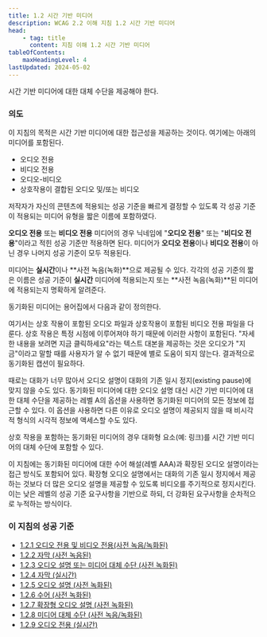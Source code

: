 ```yaml
---
title: 1.2 시간 기반 미디어
description: WCAG 2.2 이해 지침 1.2 시간 기반 미디어
head:
    - tag: title
      content: 지침 이해 1.2 시간 기반 미디어
tableOfContents:
    maxHeadingLevel: 4
lastUpdated: 2024-05-02
---
```



<Card title="지침">
시간 기반 미디어에 대한 대체 수단을 제공해야 한다.
</Card>

### 의도

이 지침의 목적은 시간 기반 미디어에 대한 접근성을 제공하는 것이다. 여기에는 아래의 미디어를 포함된다.

*   오디오 전용
*   비디오 전용
*   오디오-비디오
*   상호작용이 결합된 오디오 및/또는 비디오

저작자가 자신의 콘텐츠에 적용되는 성공 기준을 빠르게 결정할 수 있도록 각 성공 기준이 적용되는 미디어 유형을 짧은 이름에 포함하였다.

**오디오 전용** 또는 **비디오 전용** 미디어의 경우 닉네임에 "**오디오 전용**" 또는 "**비디오 전용**"이라고 적힌 성공 기준만 적용하면 된다. 미디어가 **오디오 전용**이나 **비디오 전용**이 아닌 경우 나머지 성공 기준이 모두 적용된다.

미디어는 **실시간**이나 **사전 녹음(녹화)**으로 제공될 수 있다. 각각의 성공 기준의 짧은 이름은 성공 기준이 **실시간** 미디어에 적용되는지 또는 **사전 녹음(녹화)**된 미디어에 적용되는지 명확하게 알려준다.

동기화된 미디어는 용어집에서 다음과 같이 정의한다.

여기서는 상호 작용이 포함된 오디오 파일과 상호작용이 포함된 비디오 전용 파일을 다룬다. 상호 작용은 특정 시점에 이루어져야 하기 때문에 이러한 사항이 포함된다. "자세한 내용을 보려면 지금 클릭하세요"라는 텍스트 대본을 제공하는 것은 오디오가 "지금"이라고 말할 때를 사용자가 알 수 없기 때문에 별로 도움이 되지 않는다. 결과적으로 동기화된 캡션이 필요하다.

때로는 대화가 너무 많아서 오디오 설명이 대화의 기존 일시 정지(existing pause)에 맞지 않을 수도 있다. 동기화된 미디어에 대한 오디오 설명 대신 시간 기반 미디어에 대한 대체 수단을 제공하는 레벨 A의 옵션을 사용하면 동기화된 미디어의 모든 정보에 접근할 수 있다. 이 옵션을 사용하면 다른 이유로 오디오 설명이 제공되지 않을 때 비시각적 형식의 시각적 정보에 액세스할 수도 있다.

상호 작용을 포함하는 동기화된 미디어의 경우 대화형 요소(예: 링크)를 시간 기반 미디어의 대체 수단에 포함할 수 있다.

이 지침에는 동기화된 미디어에 대한 수어 해설(레벨 AAA)과 확장된 오디오 설명이라는 접근 방식도 포함되어 있다. 확장형 오디오 설명에서는 대화의 기존 일시 정지에서 제공하는 것보다 더 많은 오디오 설명을 제공할 수 있도록 비디오를 주기적으로 정지시킨다. 이는 낮은 레벨의 성공 기준 요구사항을 기반으로 하되, 더 강화된 요구사항을 순차적으로 누적하는 방식이다.

### 이 지침의 성공 기준

*   [1.2.1 오디오 전용 및 비디오 전용(사전 녹음/녹화된)](../audio-only-and-video-only-prerecorded)
*   [1.2.2 자막 (사전 녹음된)](../captions-prerecorded)
*   [1.2.3 오디오 설명 또는 미디어 대체 수단 (사전 녹화된)](../audio-description-or-media-alternative-prerecorded)
*   [1.2.4 자막 (실시간)](../captions-live)
*   [1.2.5 오디오 설명 (사전 녹화된)](../audio-description-prerecorded)
*   [1.2.6 수어 (사전 녹화된)](../sign-language-prerecorded)
*   [1.2.7 확장형 오디오 설명 (사전 녹화된)](../extended-audio-description-prerecorded)
*   [1.2.8 미디어 대체 수단 (사전 녹음/녹화된)](../media-alternative-prerecorded)
*   [1.2.9 오디오 전용 (실시간)](../audio-only-live)

